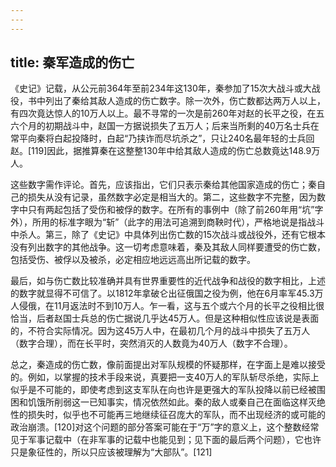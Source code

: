 ```yaml
---
---
---
```

title: 秦军造成的伤亡
---



《史记》记载，从公元前364年至前234年这130年，秦参加了15次大战斗或大战役，书中列出了秦给其敌人造成的伤亡数字。除一次外，伤亡数都达两万人以上，有四次竟达惊人的10万人以上。最不寻常的一次是前260年对赵的长平之役，在五六个月的初期战斗中，赵国一方据说损失了五万人；后来当所剩的40万名士兵在常平向秦将白起投降时，白起“乃挟诈而尽坑杀之”，只让240名最年轻的士兵回赵。[119]因此，据推算秦在这整整130年中给其敌人造成的伤亡总数竟达148.9万人。

这些数字需作评论。首先，应该指出，它们只表示秦给其他国家造成的伤亡；秦自己的损失从没有记录，虽然数字必定是相当大的。第二，这些数字不完整，因为数字中只有两起包括了受伤和被俘的数字。在所有的事例中（除了前260年用“坑”字外），所用的标准字眼为“斩”（此字的用法可追溯到商鞅时代），严格地说是指战斗中杀人。第三，除了《史记》中具体列出伤亡数的15次战斗或战役外，还有它根本没有列出数字的其他战争。这一切考虑意味着，秦及其敌人同样要遭受的伤亡数，包括受伤、被俘以及被杀，必定相应地远远高出所记载的数字。

最后，如与伤亡数比较准确并具有世界重要性的近代战争和战役的数字相比，上述的数字就显得不可信了。以1812年拿破仑出征俄国之役为例，他在6月率军45.3万人侵俄，在11月返法时不到10万人。乍一看，这与五个或六个月的长平之役相比很恰当，后者赵国士兵总的伤亡据说几乎达45万人。但是这种相似性应该说是表面的，不符合实际情况。因为这45万人中，在最初几个月的战斗中损失了五万人（数字合理），而在长平时，突然消灭的人数竟为40万人（数字不合理）。

总之，秦造成的伤亡数，像前面提出对军队规模的怀疑那样，在字面上是难以接受的。例如，以掌握的技术手段来说，真要把一支40万人的军队斩尽杀绝，实际上似乎是不可能的，即使考虑到这支军队在向也许是更强大的军队投降以前已经被围困和饥饿所削弱这一已知事实，情况依然如此。秦的敌人或秦自己在面临这样灭绝性的损失时，似乎也不可能再三地继续征召庞大的军队，而不出现经济的或可能的政治崩溃。[120]对这个问题的部分答案可能在于“万”字的意义上，这个整数经常见于军事记载中（在非军事的记载中也能见到；见下面的最后两个问题），它也许只是象征性的，所以只应该被理解为“大部队”。[121]